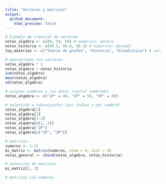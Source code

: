 ```yaml
---
title: "Vectores y matrices"
output: 
  github_document:
    html_preview: false
---
```



```r
# Ejemplo de creación de vectores
notas_algebra <- c(40, 50, 60) # numerico: entero
notas_historia <- c(90.5, 99.8, 90.1) # numerico: decimal
top_materias <- c("Teoría de grafos", "Historia", "Estadistica") # caracteres

# operaciones con vectores
notas_algebra * 2
notas_algebra + notas_historia
sum(notas_algebra)
mean(notas_algebra)
sd(notas_algebra)

# asignar nombres a los datos (vector nombrado)
notas_algebra <- c("1P" = 40, "2P" = 50, "3P" = 60)

# selección o subconjuntos (por indice o por nombre)
notas_algebra[1]
notas_algebra[3]
notas_algebra[1:2]
notas_algebra[c(1, 3)]
notas_algebra["2P"]
notas_algebra[c("1P", "3P")]

# matrices
numeros <- 1:12
mi_matriz <- matrix(numeros, nrow = 4, ncol = 4)
notas_general <- cbind(notas_algebra, notas_historia)

# seleccion de matricez
mi_matriz[2, 2]

# matrices con nombres

```


